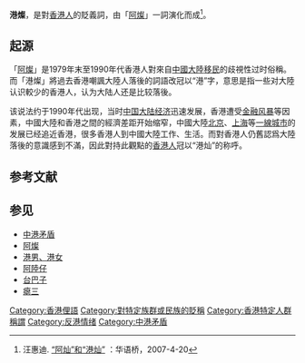 {{multiple issues|
{{copyedit|time=2019-01-14T11:44:31+00:00}}
{{globalize|time=2019-01-14T11:44:31+00:00}}
{{pov|time=2019-01-14T11:44:31+00:00}}
{{onesource|time=2016-03-05T13:13:30+00:00}}
}}
'''港燦'''，是對[[香港人|香港人]]的貶義詞，由「[[阿燦|阿燦]]」一詞演化而成<ref name="华语桥">汪惠迪. [http://www.huayuqiao.org/articles/wanghuidi/wangxp3.htm “阿灿”和“港灿”] {{Wayback|url=http://www.huayuqiao.org/articles/wanghuidi/wangxp3.htm |date=20170907192707 }} ：华语桥，2007-4-20</ref>。

==起源==
{{main|阿燦}}
「[[阿燦|阿燦]]」是1979年末至1990年代香港人對來自[[中國大陸|中國大陸]][[移民|移民]]的歧視性过时俗稱。而「港燦」將過去香港嘲諷大陸人落後的詞語改冠以“港”字，意思是指一些对大陸认识較少的香港人，认为大陆人还是比较落後。

该说法约于1990年代出现，当时[[中国大陆经济|中国大陆经济]]迅速发展，香港遭受[[金融风暴|金融风暴]]等因素，中國大陸和香港之間的經濟差距开始缩窄，中國大陸[[北京|北京]]、[[上海|上海]]等[[一線城市|一線城市]]的发展已经追近香港，很多香港人到中國大陸工作、生活。而對香港人仍舊認爲大陸落後的意識感到不滿，因此對持此觀點的[[香港人|香港人]]冠以“港灿”的称呼。

== 参考文献 ==
{{Reflist}}

== 参见 ==
* [[中港矛盾|中港矛盾]]
* [[阿燦|阿燦]]
* [[港女|港男、港女]]
* [[阿陸仔|阿陸仔]]
* [[台巴子|台巴子]]
* [[瘪三|瘪三]]

{{Kuso-stub}}
{{香港人}}
[[Category:香港俚語|Category:香港俚語]]
[[Category:對特定族群或民族的貶稱|Category:對特定族群或民族的貶稱]]
[[Category:香港特定人群稱謂|Category:香港特定人群稱謂]]
[[Category:反港情绪|Category:反港情绪]]
[[Category:中港矛盾|Category:中港矛盾]]